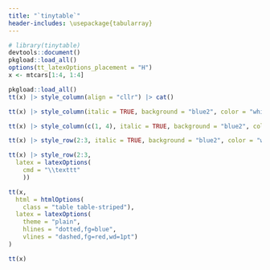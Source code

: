 ```yaml
---
title: "`tinytable`"
header-includes: \usepackage{tabularray}
---
```


```r
# library(tinytable)
devtools::document()
pkgload::load_all()
options(tt_latexOptions_placement = "H")
x <- mtcars[1:4, 1:4]
```
```r
pkgload::load_all()
tt(x) |> style_column(align = "cllr") |> cat()
```

```r
tt(x) |> style_column(italic = TRUE, background = "blue2", color = "white")
```

```r
tt(x) |> style_column(c(1, 4), italic = TRUE, background = "blue2", color = "white")
```

```r
tt(x) |> style_row(2:3, italic = TRUE, background = "blue2", color = "white")
```

```r
tt(x) |> style_row(2:3,
  latex = latexOptions(
    cmd = "\\texttt"
    ))
```


```r
tt(x,
  html = htmlOptions(
    class = "table table-striped"),
  latex = latexOptions(
    theme = "plain",
    hlines = "dotted,fg=blue",
    vlines = "dashed,fg=red,wd=1pt")
)
```

```r
tt(x)
```
